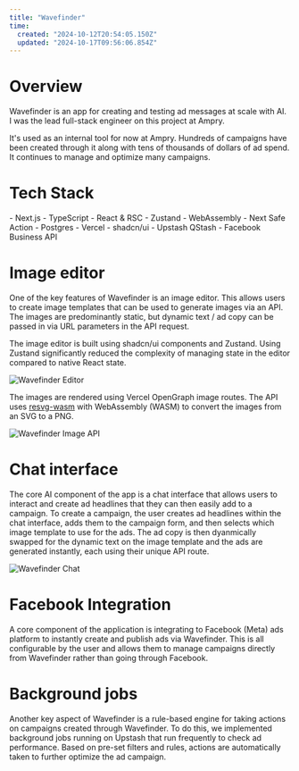 ```yaml
---
title: "Wavefinder"
time:
  created: "2024-10-12T20:54:05.150Z"
  updated: "2024-10-17T09:56:06.854Z"
---
```


# Overview

Wavefinder is an app for creating and testing ad messages at scale with AI. I was the lead full-stack engineer on this project at Ampry.

It's used as an internal tool for now at Ampry. Hundreds of campaigns have been created through it along with tens of thousands of dollars of ad spend. It continues to manage and optimize many campaigns.

# Tech Stack

<Preview codeblock>
  - Next.js
  - TypeScript
  - React & RSC
  - Zustand
  - WebAssembly
  - Next Safe Action
  - Postgres
  - Vercel
  - shadcn/ui
  - Upstash QStash
  - Facebook Business API
</Preview>

# Image editor

One of the key features of Wavefinder is an image editor. This allows users to create image templates that can be used to generate images via an API. The images are predominantly static, but dynamic text / ad copy can be passed in via URL parameters in the API request.

The image editor is built using shadcn/ui components and Zustand. Using Zustand significantly reduced the complexity of managing state in the editor compared to native React state.

<Image alt="Wavefinder Editor" src="https://cameron-portfolio.s3.us-west-2.amazonaws.com/wavefinder/editor.png" />

The images are rendered using Vercel OpenGraph image routes. The API uses [resvg-wasm](https://www.npmjs.com/package/@resvg/resvg-wasm) with WebAssembly (WASM) to convert the images from an SVG to a PNG.

<Image alt="Wavefinder Image API" src="https://cameron-portfolio.s3.us-west-2.amazonaws.com/wavefinder/api.png" />

# Chat interface

The core AI component of the app is a chat interface that allows users to interact and create ad headlines that they can then easily add to a campaign. To create a campaign, the user creates ad headlines within the chat interface, adds them to the campaign form, and then selects which image template to use for the ads. The ad copy is then dyanmically swapped for the dynamic text on the image template and the ads are generated instantly, each using their unique API route.

<Image alt="Wavefinder Chat" src="https://cameron-portfolio.s3.us-west-2.amazonaws.com/wavefinder/chat.png" />

# Facebook Integration

A core component of the application is integrating to Facebook (Meta) ads platform to instantly create and publish ads via Wavefinder. This is all configurable by the user and allows them to manage campaigns directly from Wavefinder rather than going through Facebook.

# Background jobs

Another key aspect of Wavefinder is a rule-based engine for taking actions on campaigns created through Wavefinder. To do this, we implemented background jobs running on Upstash that run frequently to check ad performance. Based on pre-set filters and rules, actions are automatically taken to further optimize the ad campaign.